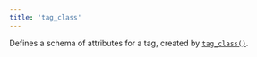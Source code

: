 ```yaml
---
title: 'tag_class'
---
```



Defines a schema of attributes for a tag, created by [`tag_class()`](../globals/bzl.html#tag_class).